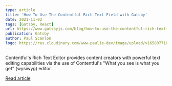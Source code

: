 ```yaml
---
type: article
title: 'How To Use The Contentful Rich Text Field with Gatsby'
date: 2021-11-02
tags: [Gatsby, React]
url: https://www.gatsbyjs.com/blog/how-to-use-the-contentful-rich-text-field-with-gatsby
publication: Gatsby
author: Paul Scanlon
logo: https://res.cloudinary.com/www-paulie-dev/image/upload/v1658077182/paulie.dev/Logos/gatsby-logo_dgbkjm.png
---
```


Contentful's Rich Text Editor provides content creators with powerful text editing capabilities via the use of
Contentful's "What you see is what you get" (wysiwyg) editor.

[Read article](https://www.gatsbyjs.com/blog/how-to-use-the-contentful-rich-text-field-with-gatsby)
